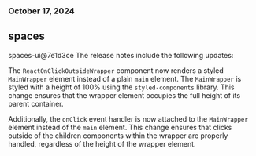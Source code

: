 ### October 17, 2024
## spaces

spaces-ui@7e1d3ce
The release notes include the following updates:

The `ReactOnClickOutsideWrapper` component now renders a styled `MainWrapper` element instead of a plain `main` element. The `MainWrapper` is styled with a height of 100% using the `styled-components` library. This change ensures that the wrapper element occupies the full height of its parent container.

Additionally, the `onClick` event handler is now attached to the `MainWrapper` element instead of the `main` element. This change ensures that clicks outside of the children components within the wrapper are properly handled, regardless of the height of the wrapper element.